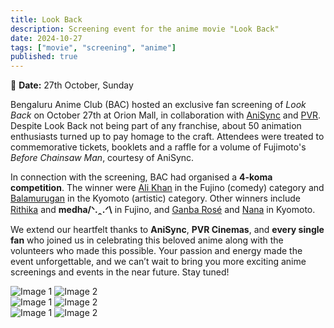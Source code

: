 ```yaml
---
title: Look Back
description: Screening event for the anime movie "Look Back"
date: 2024-10-27
tags: ["movie", "screening", "anime"]
published: true
---
```


📅 **Date:** 27th October, Sunday

Bengaluru Anime Club (BAC) hosted an exclusive fan screening of *Look Back* on October 27th at Orion Mall, in collaboration with [AniSync](https://store.anisync.com/) and [PVR](https://www.pvrcinemas.com/). Despite Look Back not being part of any franchise, about 50 animation enthusiasts turned up to pay homage to the craft. Attendees were treated to commemorative tickets, booklets and a raffle for a volume of Fujimoto's *Before Chainsaw Man*, courtesy of AniSync.

In connection with the screening, BAC had organised a **4-koma competition**. The winner were [Ali Khan](https://www.instagram.com/coralmage) in the Fujino (comedy) category and [Balamurugan](https://www.instagram.com/artbybala213) in the Kyomoto (artistic) category. Other winners include [Rithika](https://www.instagram.com/Ritity_egaku) and **medha/ᐠ.ꞈ.ᐟ\\** in Fujino, and [Ganba Rosé](https://www.instagram.com/ganba_rose) and [Nana](https://www.instagram.com/nana_egaki) in Kyomoto.

We extend our heartfelt thanks to **AniSync**, **PVR Cinemas**, and **every single fan** who joined us in celebrating this beloved anime along with the volunteers who made this possible. Your passion and energy made the event unforgettable, and we can’t wait to bring you more exciting anime screenings and events in the near future. Stay tuned!

<div style={{ display: 'grid', gridTemplateColumns: '1fr 1fr', gap: '20px', marginBottom: '-40px' }}>
  <img src="/images/archive/look-back/1.jpeg" alt="Image 1" />
  <img src="/images/archive/look-back/2.jpeg" alt="Image 2" />
</div>

<div style={{ display: 'grid', gridTemplateColumns: '1fr 1fr', gap: '20px', marginBottom: '-40px' }}>
  <img src="/images/archive/look-back/3.jpeg" alt="Image 1" />
  <img src="/images/archive/look-back/4.jpeg" alt="Image 2" />
</div>

<div style={{ display: 'grid', gridTemplateColumns: '1fr 1fr', gap: '20px' }}>
  <img src="/images/archive/look-back/5.jpeg" alt="Image 1" />
  <img src="/images/archive/look-back/6.jpeg" alt="Image 2" />
</div>

